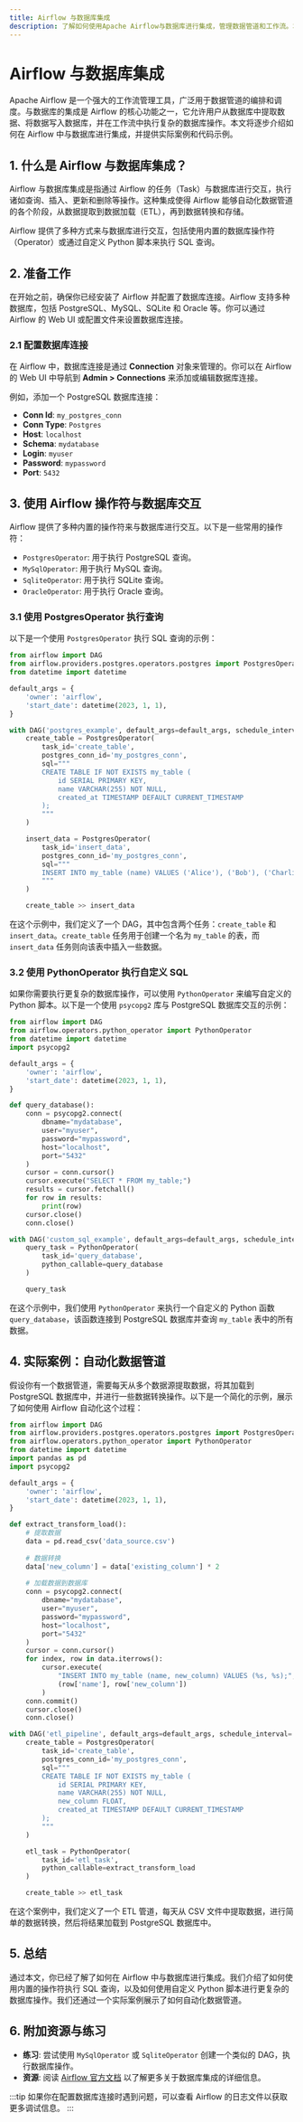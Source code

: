 ```yaml
---
title: Airflow 与数据库集成
description: 了解如何使用Apache Airflow与数据库进行集成，管理数据管道和工作流。本文适合初学者，包含代码示例和实际案例。
---
```


# Airflow 与数据库集成

Apache Airflow 是一个强大的工作流管理工具，广泛用于数据管道的编排和调度。与数据库的集成是 Airflow 的核心功能之一，它允许用户从数据库中提取数据、将数据写入数据库，并在工作流中执行复杂的数据库操作。本文将逐步介绍如何在 Airflow 中与数据库进行集成，并提供实际案例和代码示例。

## 1. 什么是 Airflow 与数据库集成？

Airflow 与数据库集成是指通过 Airflow 的任务（Task）与数据库进行交互，执行诸如查询、插入、更新和删除等操作。这种集成使得 Airflow 能够自动化数据管道的各个阶段，从数据提取到数据加载（ETL），再到数据转换和存储。

Airflow 提供了多种方式来与数据库进行交互，包括使用内置的数据库操作符（Operator）或通过自定义 Python 脚本来执行 SQL 查询。

## 2. 准备工作

在开始之前，确保你已经安装了 Airflow 并配置了数据库连接。Airflow 支持多种数据库，包括 PostgreSQL、MySQL、SQLite 和 Oracle 等。你可以通过 Airflow 的 Web UI 或配置文件来设置数据库连接。

### 2.1 配置数据库连接

在 Airflow 中，数据库连接是通过 **Connection** 对象来管理的。你可以在 Airflow 的 Web UI 中导航到 **Admin > Connections** 来添加或编辑数据库连接。

例如，添加一个 PostgreSQL 数据库连接：

- **Conn Id**: `my_postgres_conn`
- **Conn Type**: `Postgres`
- **Host**: `localhost`
- **Schema**: `mydatabase`
- **Login**: `myuser`
- **Password**: `mypassword`
- **Port**: `5432`

## 3. 使用 Airflow 操作符与数据库交互

Airflow 提供了多种内置的操作符来与数据库进行交互。以下是一些常用的操作符：

- `PostgresOperator`: 用于执行 PostgreSQL 查询。
- `MySqlOperator`: 用于执行 MySQL 查询。
- `SqliteOperator`: 用于执行 SQLite 查询。
- `OracleOperator`: 用于执行 Oracle 查询。

### 3.1 使用 PostgresOperator 执行查询

以下是一个使用 `PostgresOperator` 执行 SQL 查询的示例：

```python
from airflow import DAG
from airflow.providers.postgres.operators.postgres import PostgresOperator
from datetime import datetime

default_args = {
    'owner': 'airflow',
    'start_date': datetime(2023, 1, 1),
}

with DAG('postgres_example', default_args=default_args, schedule_interval='@daily') as dag:
    create_table = PostgresOperator(
        task_id='create_table',
        postgres_conn_id='my_postgres_conn',
        sql="""
        CREATE TABLE IF NOT EXISTS my_table (
            id SERIAL PRIMARY KEY,
            name VARCHAR(255) NOT NULL,
            created_at TIMESTAMP DEFAULT CURRENT_TIMESTAMP
        );
        """
    )

    insert_data = PostgresOperator(
        task_id='insert_data',
        postgres_conn_id='my_postgres_conn',
        sql="""
        INSERT INTO my_table (name) VALUES ('Alice'), ('Bob'), ('Charlie');
        """
    )

    create_table >> insert_data
```

在这个示例中，我们定义了一个 DAG，其中包含两个任务：`create_table` 和 `insert_data`。`create_table` 任务用于创建一个名为 `my_table` 的表，而 `insert_data` 任务则向该表中插入一些数据。

### 3.2 使用 PythonOperator 执行自定义 SQL

如果你需要执行更复杂的数据库操作，可以使用 `PythonOperator` 来编写自定义的 Python 脚本。以下是一个使用 `psycopg2` 库与 PostgreSQL 数据库交互的示例：

```python
from airflow import DAG
from airflow.operators.python_operator import PythonOperator
from datetime import datetime
import psycopg2

default_args = {
    'owner': 'airflow',
    'start_date': datetime(2023, 1, 1),
}

def query_database():
    conn = psycopg2.connect(
        dbname="mydatabase",
        user="myuser",
        password="mypassword",
        host="localhost",
        port="5432"
    )
    cursor = conn.cursor()
    cursor.execute("SELECT * FROM my_table;")
    results = cursor.fetchall()
    for row in results:
        print(row)
    cursor.close()
    conn.close()

with DAG('custom_sql_example', default_args=default_args, schedule_interval='@daily') as dag:
    query_task = PythonOperator(
        task_id='query_database',
        python_callable=query_database
    )

    query_task
```

在这个示例中，我们使用 `PythonOperator` 来执行一个自定义的 Python 函数 `query_database`，该函数连接到 PostgreSQL 数据库并查询 `my_table` 表中的所有数据。

## 4. 实际案例：自动化数据管道

假设你有一个数据管道，需要每天从多个数据源提取数据，将其加载到 PostgreSQL 数据库中，并进行一些数据转换操作。以下是一个简化的示例，展示了如何使用 Airflow 自动化这个过程：

```python
from airflow import DAG
from airflow.providers.postgres.operators.postgres import PostgresOperator
from airflow.operators.python_operator import PythonOperator
from datetime import datetime
import pandas as pd
import psycopg2

default_args = {
    'owner': 'airflow',
    'start_date': datetime(2023, 1, 1),
}

def extract_transform_load():
    # 提取数据
    data = pd.read_csv('data_source.csv')
    
    # 数据转换
    data['new_column'] = data['existing_column'] * 2
    
    # 加载数据到数据库
    conn = psycopg2.connect(
        dbname="mydatabase",
        user="myuser",
        password="mypassword",
        host="localhost",
        port="5432"
    )
    cursor = conn.cursor()
    for index, row in data.iterrows():
        cursor.execute(
            "INSERT INTO my_table (name, new_column) VALUES (%s, %s);",
            (row['name'], row['new_column'])
        )
    conn.commit()
    cursor.close()
    conn.close()

with DAG('etl_pipeline', default_args=default_args, schedule_interval='@daily') as dag:
    create_table = PostgresOperator(
        task_id='create_table',
        postgres_conn_id='my_postgres_conn',
        sql="""
        CREATE TABLE IF NOT EXISTS my_table (
            id SERIAL PRIMARY KEY,
            name VARCHAR(255) NOT NULL,
            new_column FLOAT,
            created_at TIMESTAMP DEFAULT CURRENT_TIMESTAMP
        );
        """
    )

    etl_task = PythonOperator(
        task_id='etl_task',
        python_callable=extract_transform_load
    )

    create_table >> etl_task
```

在这个案例中，我们定义了一个 ETL 管道，每天从 CSV 文件中提取数据，进行简单的数据转换，然后将结果加载到 PostgreSQL 数据库中。

## 5. 总结

通过本文，你已经了解了如何在 Airflow 中与数据库进行集成。我们介绍了如何使用内置的操作符执行 SQL 查询，以及如何使用自定义 Python 脚本进行更复杂的数据库操作。我们还通过一个实际案例展示了如何自动化数据管道。

## 6. 附加资源与练习

- **练习**: 尝试使用 `MySqlOperator` 或 `SqliteOperator` 创建一个类似的 DAG，执行数据库操作。
- **资源**: 阅读 [Airflow 官方文档](https://airflow.apache.org/docs/) 以了解更多关于数据库集成的详细信息。

:::tip
如果你在配置数据库连接时遇到问题，可以查看 Airflow 的日志文件以获取更多调试信息。
:::